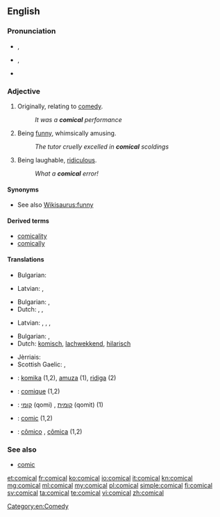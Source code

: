 ==English==

===Pronunciation===
* {{a|RP}} {{IPA|/ˈkɒmɪkəl/}}, {{X-SAMPA|/"kQmIk@l/}}
* {{a|GenAm}} {{IPA|/ˈkɑmɪkəl/}}, {{X-SAMPA|/"kAmIk@l/}}
* {{audio|En-us-comical.ogg|Audio (US)}}

===Adjective===
{{en-adj}}

# {{context|archaic|lang=en}} Originally, relating to [[comedy]].
#: ''It was a '''comical''' performance''
# Being [[funny]], whimsically amusing.
#: ''The tutor cruelly excelled in '''comical''' scoldings''
# Being laughable, [[ridiculous]].
#: ''What a '''comical''' error!''

====Synonyms====
* See also [[Wikisaurus:funny]]

====Derived terms====
* [[comicality]]
* [[comically]]

====Translations====
{{trans-top|relating to comedy}}
* Bulgarian: {{t+|bg|комичен}}
{{trans-mid}}
* Latvian: {{t|lv|komisks}}, {{t|lv|komēdijas}}
{{trans-bottom}}

{{trans-top|being funny, whimsically amusing}}
* Bulgarian: {{t+|bg|смешен}},  {{t+|bg|забавен}}
* Dutch: {{t+|nl|grappig}}, {{t+|nl|komisch}}, {{t+|nl|amusant}}
{{trans-mid}}
* Latvian: {{t|lv|komisks}}, {{t|lv|jocīgs}}, {{t|lv|smieklīgs}}, {{t|lv|humoristisks}}
{{trans-bottom}}

{{trans-top|being laughable, ridiculous}}
* Bulgarian: {{t+|bg|шеговит}},  {{t+|bg|чудат}}
* Dutch: [[komisch]], [[lachwekkend]], [[hilarisch]]
{{trans-mid}}
* Jèrriais: {{t|roa-jer|risibl'ye|m|f}}
* Scottish Gaelic: {{t|gd|èibhinn}},  {{t|gd|àbhachdach}}
{{trans-bottom}}

{{checktrans-top}}
* {{ttbc|eo}}: [[komika]] (1,2), [[amuza]] (1), [[ridiga]] (2)
* {{ttbc|fr}}: [[comique]] (1,2)
{{trans-mid}}
* {{ttbc|he}}: [[קומי]] (qomi) {{g|m}}, [[קומית]] (qomit) {{g|f}} (1)
* {{ttbc|ia}}: [[comic]] (1,2)
* {{ttbc|pt}}: [[cômico]] {{g|m}}, [[cômica]] {{g|f}} (1,2)
{{trans-bottom}}

===See also===
* [[comic]]

[[Category:en:Comedy]]

[[et:comical]]
[[fr:comical]]
[[ko:comical]]
[[io:comical]]
[[it:comical]]
[[kn:comical]]
[[mg:comical]]
[[ml:comical]]
[[my:comical]]
[[pl:comical]]
[[simple:comical]]
[[fi:comical]]
[[sv:comical]]
[[ta:comical]]
[[te:comical]]
[[vi:comical]]
[[zh:comical]]